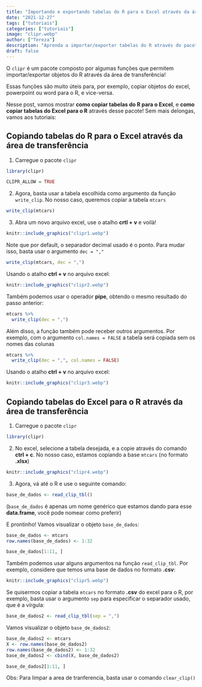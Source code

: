 ```yaml
---
title: "Importando e exportando tabelas do R para o Excel através da área de transferência"
date: "2021-12-27"
tags: ["tutoriais"]
categories: ["tutoriais"]
image: "clipr.webp"
author: ["Tereza"]
description: "Aprenda a importar/exportar tabelas do R através do pacote clipr"
draft: false
---
```


O `clipr` é um pacote composto por algumas funções que permitem importar/exportar objetos do R através da área de transferência!

Essas funções são muito úteis para, por exemplo, copiar objetos do excel, powerpoint ou word para o R, e vice-versa.

Nesse post, vamos mostrar **como copiar tabelas do R para o Excel**, e **como copiar tabelas do Excel para o R** através desse pacote! Sem mais delongas, vamos aos tutoriais:

## Copiando tabelas do R para o Excel através da área de transferência

1.  Carregue o pacote `clipr`

```r
library(clipr)
```

```r
CLIPR_ALLOW = TRUE
```

2.  Agora, basta usar a tabela escolhida como argumento da função `write_clip`. No nosso caso, queremos copiar a tabela `mtcars`

```r
write_clip(mtcars)
```

3.  Abra um novo arquivo excel, use o atalho **crtl + v** e voilà!

```r
knitr::include_graphics("clipr1.webp")
```

Note que por default, o separador decimal usado é o ponto. Para mudar isso, basta usar o argumento `dec = ","`

```r
write_clip(mtcars, dec = ",")
```

Usando o atalho **ctrl + v** no arquivo excel:

```r
knitr::include_graphics("clipr2.webp")
```

Também podemos usar o operador **pipe**, obtendo o mesmo resultado do passo anterior:

```r
mtcars %>% 
  write_clip(dec = ",")
```

Além disso, a função também pode receber outros argumentos. Por exemplo, com o argumento `col.names = FALSE` a tabela será copiada sem os nomes das colunas

```r
mtcars %>% 
  write_clip(dec = ",", col.names = FALSE)
```

Usando o atalho **ctrl + v** no arquivo excel:

```r
knitr::include_graphics("clipr3.webp")
```

## Copiando tabelas do Excel para o R através da área de transferência

1.  Carregue o pacote `clipr`

```r
library(clipr)
```

2.  No excel, selecione a tabela desejada, e a copie através do comando **ctrl + c**. No nosso caso, estamos copiando a base `mtcars` (no formato **.xlsx**)

```r
knitr::include_graphics("clipr4.webp")
```

3.  Agora, vá até o R e use o seguinte comando:

```r
base_de_dados <- read_clip_tbl()
```

(`base_de_dados` é apenas um nome genérico que estamos dando para esse **data.frame**, você pode nomear como preferir)

E prontinho! Vamos visualizar o objeto `base_de_dados`:

```r
base_de_dados <- mtcars
row.names(base_de_dados) <- 1:32
```

```r
base_de_dados[1:11, ]
```

Também podemos usar alguns argumentos na função `read_clip_tbl`. Por exemplo, considere que temos uma base de dados no formato **.csv**:

```r
knitr::include_graphics("clipr5.webp")
```

Se quisermos copiar a tabela `mtcars` no formato **.csv** do excel para o R, por exemplo, basta usar o argumento `sep` para especificar o separador usado, que é a vírgula:

```r
base_de_dados2 <- read_clip_tbl(sep = ",")
```

Vamos visualizar o objeto `base_de_dados2`:

```r
base_de_dados2 <- mtcars
X <- row.names(base_de_dados2)
row.names(base_de_dados2) <- 1:32
base_de_dados2 <- cbind(X, base_de_dados2)
```

```r
base_de_dados2[1:11, ]
```

Obs: Para limpar a area de tranferencia, basta usar o comando `clear_clip()`
